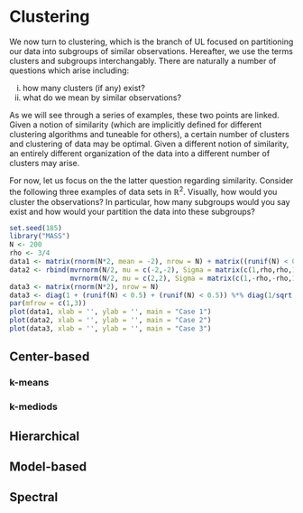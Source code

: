 # Clustering {#ch-clustering}

We now turn to clustering, which is the branch of UL focused on partitioning our data into subgroups of similar observations.  Hereafter, we use the terms clusters and subgroups interchangably.  There are naturally a number of questions which arise including:

i) how many clusters (if any) exist?
ii) what do we mean by similar observations?

As we will see through a series of examples, these two points are linked. Given a notion of similarity (which are implicitly defined for different clustering algorithms and tuneable for others), a certain number of clusters and clustering of data may be optimal. Given a different notion of similarity, an entirely different organization of the data into a different number of clusters may arise. 

For now, let us focus on the the latter question regarding similarity.  Consider the following three examples of data sets in $\mathbb{R}^2$.  Visually, how would you cluster the observations? In particular, how many subgroups would you say exist and how would your partition the data into these subgroups?

::: {.example #cluster-what name="Different notions of similar subgroups"}
```r
set.seed(185)
library("MASS")
N <- 200
rho <- 3/4
data1 <- matrix(rnorm(N*2, mean = -2), nrow = N) + matrix((runif(N) < 0.5),nrow = N) %*% matrix(c(4,4),nrow = 1)
data2 <- rbind(mvrnorm(N/2, mu = c(-2,-2), Sigma = matrix(c(1,rho,rho,1),nrow = 2)),
               mvrnorm(N/2, mu = c(2,2), Sigma = matrix(c(1,-rho,-rho,1),nrow = 2)))
data3 <- matrix(rnorm(N*2), nrow = N)
data3 <- diag(1 + (runif(N) < 0.5) + (runif(N) < 0.5)) %*% diag(1/sqrt(diag(data3 %*% t(data3)))) %*% data3
par(mfrow = c(1,3))
plot(data1, xlab = '', ylab = '', main = "Case 1")
plot(data2, xlab = '', ylab = '', main = "Case 2")
plot(data3, xlab = '', ylab = '', main = "Case 3")
```
:::

## Center-based 

### k-means

### k-mediods

## Hierarchical 



## Model-based 


## Spectral